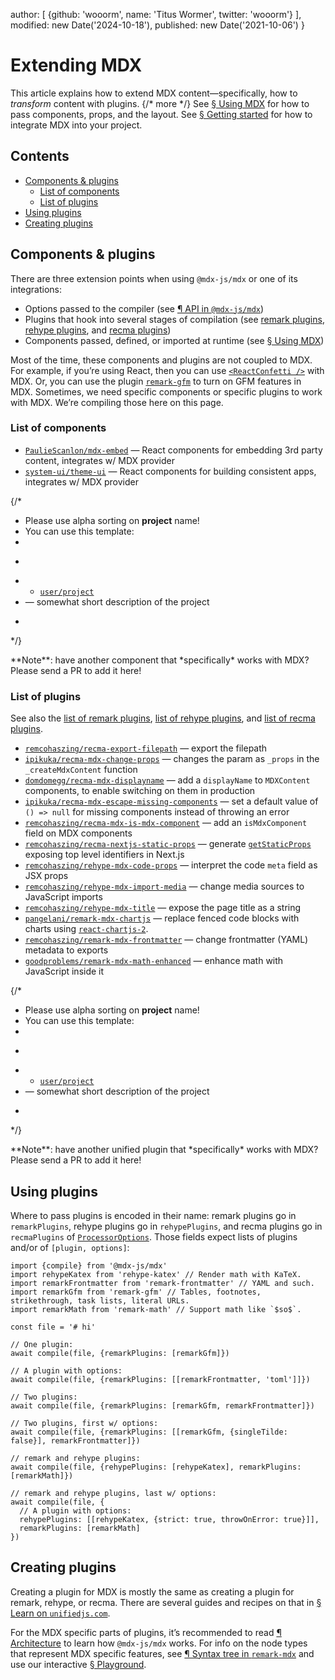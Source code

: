 
  author: [
    {github: 'wooorm', name: 'Titus Wormer', twitter: 'wooorm'}
  ],
  modified: new Date('2024-10-18'),
  published: new Date('2021-10-06')
}

# Extending MDX

This article explains how to extend MDX content—specifically, how to *transform*
content with plugins. {/* more */}
See [§ Using MDX][use] for how to pass components, props, and the layout.
See [§ Getting started][start] for how to integrate MDX into your project.

## Contents

* [Components & plugins](#components--plugins)
  * [List of components](#list-of-components)
  * [List of plugins](#list-of-plugins)
* [Using plugins](#using-plugins)
* [Creating plugins](#creating-plugins)

## Components & plugins

There are three extension points when using `@mdx-js/mdx` or one of its
integrations:

* Options passed to the compiler (see [¶ API in `@mdx-js/mdx`][api])
* Plugins that hook into several stages of compilation (see [remark
  plugins][remark-plugins], [rehype plugins][rehype-plugins], and
  [recma plugins][recma-plugins])
* Components passed, defined, or imported at runtime (see [§ Using MDX][use])

Most of the time, these components and plugins are not coupled to MDX.
For example, if you’re using React, then you can use
[`<ReactConfetti />`][react-confetti] with MDX.
Or, you can use the plugin [`remark-gfm`][remark-gfm] to turn on GFM features in
MDX.
Sometimes, we need specific components or specific plugins to work with MDX.
We’re compiling those here on this page.

### List of components

* [`PaulieScanlon/mdx-embed`](https://github.com/PaulieScanlon/mdx-embed)
  — React components for embedding 3rd party content, integrates w/
  MDX provider
* [`system-ui/theme-ui`](https://github.com/system-ui/theme-ui)
  — React components for building consistent apps, integrates w/ MDX provider

{/*
  * Please use alpha sorting on **project** name!
  * You can use this template:
  *
  * ```markdown
  * * [`user/project`](https://github.com/user/project)
  *   — somewhat short description of the project
  * ```
  */}

<Note type="info">
  **Note**: have another component that *specifically* works with MDX?
  Please send a PR to add it here!
</Note>

### List of plugins

See also the [list of remark plugins][remark-plugins],
[list of rehype plugins][rehype-plugins], and
[list of recma plugins][recma-plugins].

* [`remcohaszing/recma-export-filepath`](https://github.com/remcohaszing/recma-export-filepath)
  — export the filepath
* [`ipikuka/recma-mdx-change-props`](https://github.com/ipikuka/recma-mdx-change-props)
  — changes the param as `_props` in the `_createMdxContent` function
* [`domdomegg/recma-mdx-displayname`](https://github.com/domdomegg/recma-mdx-displayname)
  — add a `displayName` to `MDXContent` components, to enable switching
  on them in production
* [`ipikuka/recma-mdx-escape-missing-components`](https://github.com/ipikuka/recma-mdx-escape-missing-components)
  — set a default value of `() => null` for missing components instead of
  throwing an error
* [`remcohaszing/recma-mdx-is-mdx-component`](https://github.com/remcohaszing/recma-mdx-is-mdx-component)
  — add an `isMdxComponent` field on MDX components
* [`remcohaszing/recma-nextjs-static-props`](https://github.com/remcohaszing/recma-nextjs-static-props)
  — generate [`getStaticProps`](https://nextjs.org/docs/basic-features/data-fetching/get-static-props)
  exposing top level identifiers in Next.js
* [`remcohaszing/rehype-mdx-code-props`](https://github.com/remcohaszing/rehype-mdx-code-props)
  — interpret the code `meta` field as JSX props
* [`remcohaszing/rehype-mdx-import-media`](https://github.com/remcohaszing/rehype-mdx-import-media)
  — change media sources to JavaScript imports
* [`remcohaszing/rehype-mdx-title`](https://github.com/remcohaszing/rehype-mdx-title)
  — expose the page title as a string
* [`pangelani/remark-mdx-chartjs`](https://github.com/pangelani/remark-mdx-chartjs)
  — replace fenced code blocks with charts using [`react-chartjs-2`](https://react-chartjs-2.js.org/).
* [`remcohaszing/remark-mdx-frontmatter`](https://github.com/remcohaszing/remark-mdx-frontmatter)
  — change frontmatter (YAML) metadata to exports
* [`goodproblems/remark-mdx-math-enhanced`](https://github.com/goodproblems/remark-mdx-math-enhanced)
  — enhance math with JavaScript inside it

{/*
  * Please use alpha sorting on **project** name!
  * You can use this template:
  *
  * ```markdown
  * * [`user/project`](https://github.com/user/project)
  *   — somewhat short description of the project
  * ```
  */}

<Note type="info">
  **Note**: have another unified plugin that *specifically* works with MDX?
  Please send a PR to add it here!
</Note>

## Using plugins

Where to pass plugins is encoded in their name:
remark plugins go in `remarkPlugins`,
rehype plugins go in `rehypePlugins`,
and recma plugins go in `recmaPlugins` of
[`ProcessorOptions`][processor-options].
Those fields expect lists of plugins and/or of `[plugin, options]`:

```tsx twoslash
import {compile} from '@mdx-js/mdx'
import rehypeKatex from 'rehype-katex' // Render math with KaTeX.
import remarkFrontmatter from 'remark-frontmatter' // YAML and such.
import remarkGfm from 'remark-gfm' // Tables, footnotes, strikethrough, task lists, literal URLs.
import remarkMath from 'remark-math' // Support math like `$so$`.

const file = '# hi'

// One plugin:
await compile(file, {remarkPlugins: [remarkGfm]})

// A plugin with options:
await compile(file, {remarkPlugins: [[remarkFrontmatter, 'toml']]})

// Two plugins:
await compile(file, {remarkPlugins: [remarkGfm, remarkFrontmatter]})

// Two plugins, first w/ options:
await compile(file, {remarkPlugins: [[remarkGfm, {singleTilde: false}], remarkFrontmatter]})

// remark and rehype plugins:
await compile(file, {rehypePlugins: [rehypeKatex], remarkPlugins: [remarkMath]})

// remark and rehype plugins, last w/ options:
await compile(file, {
  // A plugin with options:
  rehypePlugins: [[rehypeKatex, {strict: true, throwOnError: true}]],
  remarkPlugins: [remarkMath]
})
```

## Creating plugins

Creating a plugin for MDX is mostly the same as creating a plugin for remark,
rehype, or recma.
There are several guides and recipes on that in [§ Learn on
`unifiedjs.com`][learn].

For the MDX specific parts of plugins, it’s recommended to read
[¶ Architecture][architecture] to learn how `@mdx-js/mdx` works.
For info on the node types that represent MDX specific features, see
[¶ Syntax tree in `remark-mdx`][syntax-tree] and use our interactive
[§ Playground][playground].

[recma-plugins]: https://github.com/mdx-js/recma/blob/main/doc/plugins.md#list-of-plugins

[remark-plugins]: https://github.com/remarkjs/remark/blob/main/doc/plugins.md#list-of-plugins

[rehype-plugins]: https://github.com/rehypejs/rehype/blob/main/doc/plugins.md#list-of-plugins

[use]: /docs/using-mdx/

[api]: /packages/mdx/#api

[react-confetti]: https://github.com/alampros/react-confetti

[remark-gfm]: https://github.com/remarkjs/remark-gfm

[learn]: https://unifiedjs.com/learn/

[start]: /docs/getting-started/

[processor-options]: /packages/mdx/#processoroptions

[architecture]: /packages/mdx/#architecture

[syntax-tree]: /packages/remark-mdx/#syntax-tree

[playground]: /playground/
